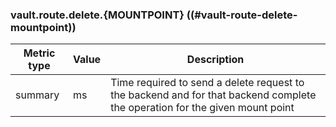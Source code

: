 ### vault.route.delete.{MOUNTPOINT} ((#vault-route-delete-mountpoint))

Metric type | Value | Description
----------- | ----- | -----------
summary     | ms    | Time required to send a delete request to the backend and for that backend complete the operation for the given mount point